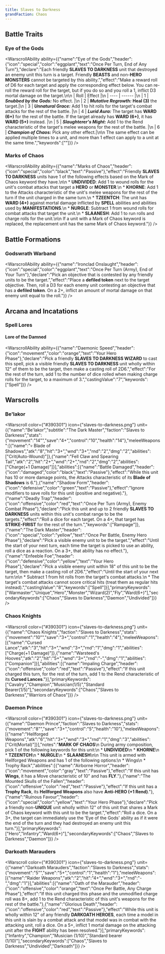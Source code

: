 ```yaml
---
title: Slaves to Darkness
grandFaction: Chaos
---
```



## Battle Traits

### Eye of the Gods

<WarscrollAbility ability={{"name":"Eye of the Gods","header":{"icon":"special","color":"eggplant","text":"Once Per Turn, End of Any Turn"},"declare":"Each friendly **SLAVES TO DARKNESS** unit that destroyed an enemy unit this turn is a target. Friendly **BEASTS** and non-**HERO MONSTERS** cannot be targeted by this ability.","effect":"Make a reward roll of D6 for each target and apply the corresponding effect below. You can re-roll the reward roll for the target, but if you do so and you roll a 1, inflict D3 mortal damage on the target.\n\n | Roll | Effect |\n | ---- | ------ |\n | 1 | _**Snubbed by the Gods:**_ No effect. |\n | 2 | _**Mutative Regrowth:**_ **Heal (3)** the target.|\n | 3 | _**Unnatural Grace:**_ Add 1 to hit rolls for the target's combat attacks for the rest of the battle. |\n | 4 | _**Lurid Aura:**_ The target has **WARD (6+)** for the rest of the battle. If the target already has **WARD (6+)**, it has **WARD (5+)** instead. |\n | 5 | _**Slaughterer's Might:**_ Add 1 to the Rend characteristic of the target's melee weapons for the rest of the battle. |\n | 6 | _**Champion of Chaos:**_ Pick any other effect.|\n\n The same effect can be applied multiple times to a unit, and more than 1 effect can apply to a unit at the same time.","keywords":[""]}} />

### Marks of Chaos

<WarscrollAbility ability={{"name":"Marks of Chaos","header":{"icon":"special","color":"black","text":"Passive"},"effect":"Friendly **SLAVES TO DARKNESS** units have 1 of the following effects based on the Mark of Chaos keyword they have.\n\n * **UNDIVIDED**: Add 1 to wound rolls for the unit's combat attacks that target a **HERO** or **MONSTER**.\n * **KHORNE**: Add 1 to the Attacks characteristic of the unit's melee weapons for the rest of the turn if the unit charged in the same turn.\n * **TZEENTCH**: The unit has **WARD (4+)** against mortal damage inflicted by **SPELL** abilities and abilities used by **MANIFESTATIONS**.\n * **NURGLE**: Subtract 1 from wound rolls for combat attacks that target the unit.\n * **SLAANESH**: Add 1 to run rolls and charge rolls for the unit.\n\n If a unit with a Mark of Chaos keyword is replaced, the replacement unit has the same Mark of Chaos keyword."}} />



## Battle Formations

### Godswrath Warband

<WarscrollAbility ability={{"name":"Ironclad Onslaught","header":{"icon":"special","color":"eggplant","text":"Once Per Turn (Army), End of Your Turn"},"declare":"Pick an objective that is contested by any friendly units to be the target.","effect":"Place a **defiled token** next to the target objective. Then, roll a D3 for each enemy unit contesting an objective that has a **defiled token**. On a 2+, inflict an amount of mortal damage on that enemy unit equal to the roll."}} />



## Arcana and Incatations

### Spell Lores
#### Lore of the Damned

<WarscrollAbility ability={{"name":"Daemonic Speed","header":{"icon":"movement","color":"orange","text":"Your Hero Phase"},"declare":"Pick a friendly **SLAVES TO DARKNESS WIZARD** to cast this spell, pick a visible friendly **SLAVES TO DARKNESS** unit wholly within 12\" of them to be the target, then make a casting roll of 2D6.","effect":"For the rest of the turn, add 1 to the number of dice rolled when making charge rolls for the target, to a maximum of 3.","castingValue":"7","keywords":["Spell"]}} />





## Warscrolls

### Be'lakor

<Warscroll color={"#390301"} icon={"slaves-to-darkness.png"} unit={{"name":"Be'lakor","subtitle":"The Dark Master","faction":"Slaves to Darkness","stats":{"movement":"14\"","save":"4+","control":"10","health":"14"},"meleeWeapons":[{"name":"💀 Blade of Shadows","atk":"8","hit":"3+","wnd":"3+","rnd":"2","dmg":"2","abilities":["Crit(Auto-Wound)"]},{"name":"Fell Claw and Spearing Tail","atk":"2","hit":"2+","wnd":"2+","rnd":"2","dmg":"2","abilities":["Charge(+1 Damage)"]}],"abilities":[{"name":"Battle Damaged","header":{"icon":"damaged","color":"black","text":"Passive"},"effect":"While this unit has 10 or more damage points, the Attacks characteristic of its **Blade of Shadows** is 6."},{"name":"Shadow Form","header":{"icon":"defensive","color":"green","text":"Passive"},"effect":"Ignore modifiers to save rolls for this unit (positive and negative)."},{"name":"Deadly Trap","header":{"icon":"offensive","color":"red","text":"Once Per Turn (Army), Enemy Combat Phase"},"declare":"Pick this unit and up to 2 friendly **SLAVES TO DARKNESS** units within this unit's combat range to be the targets.","effect":"Roll a dice for each target. On a 4+, that target has **STRIKE-FIRIST** for the rest of the turn.","keywords":["Rampage"]},{"name":"The Dark Master","header":{"icon":"special","color":"yellow","text":"Once Per Battle, Enemy Hero Phase"},"declare":"Pick a visible enemy unit to be the target.","effect":"Until the start of your next turn, each time the target is picked to use an ability, roll a dice as a reaction. On a 3+, that ability has no effect."},{"name":"Enfeeble Foe","header":{"icon":"defensive","color":"yellow","text":"Your Hero Phase"},"declare":"Pick a visible enemy unit within 18\" of this unit to be the target, then make a casting roll of 2D6.","effect":"Until the start of your next turn:\n\n * Subtract 1 from hit rolls from the target's combat attacks.\n * The target's combat attacks cannot score critical hits (treat them as regular hits instead).","castingValue":"8","keywords":["Spell"]}],"primaryKeywords":["Warmaster","Unique","Hero","Monster","Wizard(2)","Fly","Ward(6+)"],"secondaryKeywords":["Chaos","Slaves to Darkness","Daemon","Undivided"]}} />

### Chaos Knights

<Warscroll color={"#390301"} icon={"slaves-to-darkness.png"} unit={{"name":"Chaos Knights","faction":"Slaves to Darkness","stats":{"movement":"10\"","save":"3+","control":"1","health":"4"},"meleeWeapons":[{"name":"Cursed Lance","atk":"3","hit":"3+","wnd":"3+","rnd":"1","dmg":"1","abilities":["Charge(+1 Damage)"]},{"name":"Warsteed's Hooves","atk":"2","hit":"5+","wnd":"3+","rnd":"-","dmg":"1","abilities":["Companion"]}],"abilities":[{"name":"Impaling Charge","header":{"icon":"offensive","color":"red","text":"Passive"},"effect":"If this unit charged this turn, for the rest of the turn, add 1 to the Rend characteristic of its **Cursed Lances**."}],"primaryKeywords":["Cavalry","Champion","Musician(1/5)","Standard Bearer(1/5)"],"secondaryKeywords":["Chaos","Slaves to Darkness","Warriors of Chaos"]}} />

### Daemon Prince

<Warscroll color={"#390301"} icon={"slaves-to-darkness.png"} unit={{"name":"Daemon Prince","faction":"Slaves to Darkness","stats":{"movement":"8\"","save":"3+","control":"5","health":"10"},"meleeWeapons":[{"name":"Hellforged Weapons","atk":"6","hit":"3+","wnd":"3+","rnd":"1","dmg":"3","abilities":["Crit(Mortal)"]}],"notes":"**MARK OF CHAOS**\n During army composition, pick 1 of the following keywords for this unit:\n * **UNDIVIDED**\n * **KHORNE**\n * **TZEENTCH**\n * **NURGLE**\n * **SLAANESH**\n\n This unit is armed with Hellforged Weapons and has 1 of the following options:\n * Wings\n * Trophy Rack","abilities":[{"name":"Airborne Horror","header":{"icon":"movement","color":"gray","text":"Passive"},"effect":"If this unit has **Wings**, it has a Move characteristic of 10\" and has **FLY**."},{"name":"The Mounted Skulls of the Fallen","header":{"icon":"offensive","color":"red","text":"Passive"},"effect":"If this unit has a **Trophy Rack**, its **Hellforged Weapons** also have **Anti-HERO (+1 Rend)**."},{"name":"Ruinous Favour","header":{"icon":"special","color":"yellow","text":"Your Hero Phase"},"declare":"Pick a friendly non-**UNIQUE** unit wholly within 12\" of this unit that shares a Mark of Chaos keyword with this unit to be the target.","effect":"Roll a dice. On a 3+, the target can immediately use the 'Eye of the Gods' ability as if it were the end of the turn and they had destroyed an enemy unit this turn."}],"primaryKeywords":["Hero","Infantry","Ward(6+)"],"secondaryKeywords":["Chaos","Slaves to Darkness","Daemon"]}} />

### Darkoath Marauders

<Warscroll color={"#390301"} icon={"slaves-to-darkness.png"} unit={{"name":"Darkoath Marauders","faction":"Slaves to Darkness","stats":{"movement":"5\"","save":"5+","control":"1","health":"1"},"meleeWeapons":[{"name":"Raider Weapons","atk":"2","hit":"4+","wnd":"3+","rnd":"-","dmg":"1"}],"abilities":[{"name":"Oath of the Marauder","header":{"icon":"offensive","color":"orange","text":"Once Per Battle, Any Charge Phase"},"effect":"If this unit charged this phase and the unmodified charge roll was 8+, add 1 to the Rend characteristic of this unit's weapons for the rest of the battle."},{"name":"Glorious Death","header":{"icon":"offensive","color":"red","text":"Passive"},"effect":"While this unit is wholly within 12\" of any friendly **DARKOATH HEROES**, each time a model in this unit is slain by a combat attack and that model was in combat with the attacking unit, roll a dice. On a 5+, inflict 1 mortal damage on the attacking unit after the **FIGHT** ability has been resolved."}],"primaryKeywords":["Infantry","Champion","Musician (1/10)","Standard bearer (1/10)"],"secondaryKeywords":["Chaos","Slaves to Darkness","Undivided","Darkoath"]}} />

